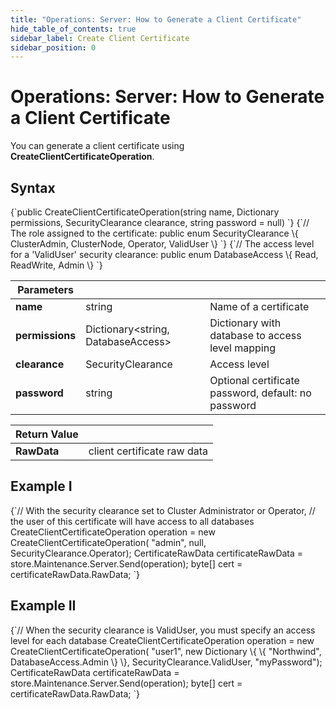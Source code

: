 ```yaml
---
title: "Operations: Server: How to Generate a Client Certificate"
hide_table_of_contents: true
sidebar_label: Create Client Certificate
sidebar_position: 0
---
```





# Operations: Server: How to Generate a Client Certificate
<LanguageSwitcher supportedLanguages={supportedLanguages} />
<LanguageContent language="csharp">


You can generate a client certificate using **CreateClientCertificateOperation**. 

## Syntax

<TabItem value="cert_1_1" label="cert_1_1">
<CodeBlock language="csharp">
{`public CreateClientCertificateOperation(string name, 
    Dictionary<string, DatabaseAccess> permissions, 
    SecurityClearance clearance, 
    string password = null)
`}
</CodeBlock>
</TabItem>

<TabItem value="cert_1_2" label="cert_1_2">
<CodeBlock language="csharp">
{`// The role assigned to the certificate:
public enum SecurityClearance
\{
    ClusterAdmin,
    ClusterNode,
    Operator,
    ValidUser
\}
`}
</CodeBlock>
</TabItem>

<TabItem value="cert_1_3" label="cert_1_3">
<CodeBlock language="csharp">
{`// The access level for a 'ValidUser' security clearance:
public enum DatabaseAccess
\{
    Read,
    ReadWrite,
    Admin
\}
`}
</CodeBlock>
</TabItem>

| Parameters | | |
| ------------- | ------------- | ----- |
| **name** | string | Name of a certificate |
| **permissions** | Dictionary&lt;string, DatabaseAccess&gt; | Dictionary with database to access level mapping |
| **clearance** | SecurityClearance | Access level |
| **password** | string | Optional certificate password, default: no password |

| Return Value | |
| ------------- | ----- |
| **RawData** | client certificate raw data |

## Example I

<TabItem value="cert_1_4" label="cert_1_4">
<CodeBlock language="csharp">
{`// With the security clearance set to Cluster Administrator or Operator,
// the user of this certificate will have access to all databases
CreateClientCertificateOperation operation = 
    new CreateClientCertificateOperation(
        "admin", null, SecurityClearance.Operator);
CertificateRawData certificateRawData = 
    store.Maintenance.Server.Send(operation);
byte[] cert = certificateRawData.RawData;
`}
</CodeBlock>
</TabItem>

## Example II

<TabItem value="cert_1_5" label="cert_1_5">
<CodeBlock language="csharp">
{`// When the security clearance is ValidUser, you must specify an access level for each database
CreateClientCertificateOperation operation = 
    new CreateClientCertificateOperation(
        "user1", new Dictionary<string, DatabaseAccess>
\{
    \{ "Northwind", DatabaseAccess.Admin \}
\}, SecurityClearance.ValidUser, "myPassword");
CertificateRawData certificateRawData = 
    store.Maintenance.Server.Send(operation);
byte[] cert = certificateRawData.RawData;
`}
</CodeBlock>
</TabItem>


</LanguageContent>

<!---
- [How to delete certificate?](../../../../client-api/operations/server-wide/certificates/delete-certificate)
- [How to put client certificate?](../../../../client-api/operations/server-wide/certificates/put-client-certificate)

-->